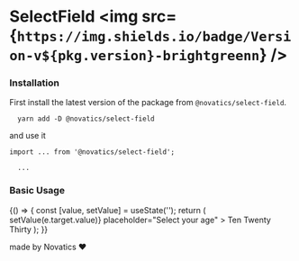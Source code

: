 

<Meta title="SelectField" component={SelectField} />

# SelectField <img src={`https://img.shields.io/badge/Version-v${pkg.version}-brightgreenn`} />

### Installation

First install the latest version of the package from `@novatics/select-field`.

```shell
  yarn add -D @novatics/select-field
```

and use it

```tsx
import ... from '@novatics/select-field';

  ...
```

### Basic Usage

<Canvas>
  <Story name="Basic Usage">
    {() => {
      const [value, setValue] = useState('');
      return (
        <SelectField
          value={value}
          label="Age"
          onChange={(e) => setValue(e.target.value)}
          placeholder="Select your age"
        >
          <MenuItem value={10}>Ten</MenuItem>
          <MenuItem value={20}>Twenty</MenuItem>
          <MenuItem value={30}>Thirty</MenuItem>
        </SelectField>
      );
    }}
  </Story>
</Canvas>

made by Novatics ❤
